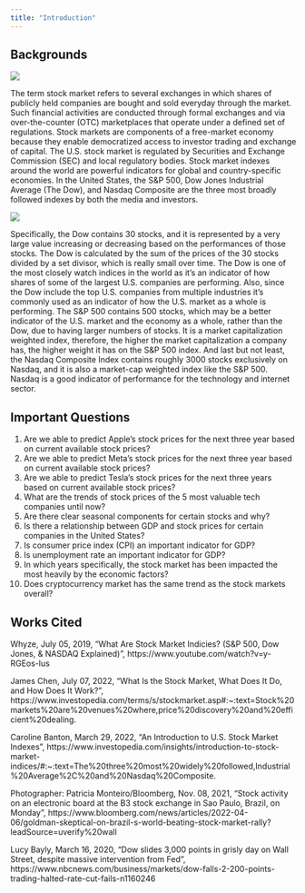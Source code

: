 ```yaml
---
title: "Introduction"
---
```


## Backgrounds

![](stock.jpeg)

The term stock market refers to several exchanges in which shares of publicly held companies are bought and sold everyday through the market. Such financial activities are conducted through formal exchanges and via over-the-counter (OTC) marketplaces that operate under a defined set of regulations. Stock markets are components of a free-market economy because they enable democratized access to investor trading and exchange of capital. The U.S. stock market is regulated by Securities and Exchange Commission (SEC) and local regulatory bodies. Stock market indexes around the world are powerful indicators for global and country-specific economies. In the United States, the S&P 500, Dow Jones Industrial Average (The Dow), and Nasdaq Composite are the three most broadly followed indexes by both the media and investors.

![](stock01.jpeg)

Specifically, the Dow contains 30 stocks, and it is represented by a very large value increasing or decreasing based on the performances of those stocks. The Dow is calculated by the sum of the prices of the 30 stocks divided by a set divisor, which is really small over time. The Dow is one of the most closely watch indices in the world as it's an indicator of how shares of some of the largest U.S. companies are performing. Also, since the Dow include the top U.S. companies from multiple industries it's commonly used as an indicator of how the U.S. market as a whole is performing. The S&P 500 contains 500 stocks, which may be a better indicator of the U.S. market and the economy as a whole, rather than the Dow, due to having larger numbers of stocks. It is a market capitalization weighted index, therefore, the higher the market capitalization a company has, the higher weight it has on the S&P 500 index. And last but not least, the Nasdaq Composite Index contains roughly 3000 stocks exclusively on Nasdaq, and it is also a market-cap weighted index like the S&P 500. Nasdaq is a good indicator of performance for the technology and internet sector.

## Important Questions

1.  Are we able to predict Apple's stock prices for the next three year based on current available stock prices?
2.  Are we able to predict Meta's stock prices for the next three year based on current available stock prices?
3.  Are we able to predict Tesla's stock prices for the next three years based on current available stock prices?
4.  What are the trends of stock prices of the 5 most valuable tech companies until now?
5.  Are there clear seasonal components for certain stocks and why?
6.  Is there a relationship between GDP and stock prices for certain companies in the United States?
7.  Is consumer price index (CPI) an important indicator for GDP?
8.  Is unemployment rate an important indicator for GDP?
9.  In which years specifically, the stock market has been impacted the most heavily by the economic factors?
10. Does cryptocurrency market has the same trend as the stock markets overall?


## Works Cited

Whyze, July 05, 2019, "What Are Stock Market Indicies? (S&P 500, Dow Jones, & NASDAQ Explained)", https://www.youtube.com/watch?v=y-RGEos-lus

James Chen, July 07, 2022, "What Is the Stock Market, What Does It Do, and How Does It Work?", https://www.investopedia.com/terms/s/stockmarket.asp#:\~:text=Stock%20markets%20are%20venues%20where,price%20discovery%20and%20efficient%20dealing.

Caroline Banton, March 29, 2022, "An Introduction to U.S. Stock Market Indexes", https://www.investopedia.com/insights/introduction-to-stock-market-indices/#:\~:text=The%20three%20most%20widely%20followed,Industrial%20Average%2C%20and%20Nasdaq%20Composite.

Photographer: Patricia Monteiro/Bloomberg, Nov. 08, 2021, "Stock activity on an electronic board at the B3 stock exchange in Sao Paulo, Brazil, on Monday", https://www.bloomberg.com/news/articles/2022-04-06/goldman-skeptical-on-brazil-s-world-beating-stock-market-rally?leadSource=uverify%20wall

Lucy Bayly, March 16, 2020, "Dow slides 3,000 points in grisly day on Wall Street, despite massive intervention from Fed", https://www.nbcnews.com/business/markets/dow-falls-2-200-points-trading-halted-rate-cut-fails-n1160246
